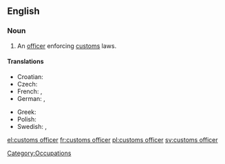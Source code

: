 ==English==
{{wikipedia}}

===Noun===
{{en-noun|sg=[[customs]] [[officer]]}}

# An [[officer]] enforcing [[customs]] laws.

====Translations====
{{trans-top|officer}}
* Croatian: {{t|hr|carinik|m|alt=cȁrinīk}}
* Czech: {{t-|cs|celník|m}}
* French: {{t|fr|douanier|m}}, {{t|fr|douanière|f}}
* German: {{t+|de|Zöllner|m}}, {{t-|de|Zollbeamte|m|f}}
{{trans-mid}}
* Greek: {{t+|el|τελωνειακός|m|tr=teloneiakos}}
* Polish: {{t+|pl|celnik|m}}
* Swedish: {{t+|sv|tullare|c}}, {{t|sv|tulltjänsteman|c}}
{{trans-bottom}}

[[Category:Occupations]]

[[el:customs officer]]
[[fr:customs officer]]
[[pl:customs officer]]
[[sv:customs officer]]